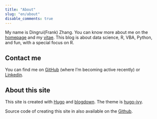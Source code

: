 ```yaml
---
title: "About"
slug: "en/about"
disable_comments: true
---
```

  
My name is Dingrui(Frank) Zhang. You can know more about me on the [homepage](/) and my [vitae](https://www.ding-rui.org/vitae){target="_blank"}. This blog is about data science, R, VBA, Python, and fun, with a special focus on R. 

## Contact me

You can find me on [GitHub](https://github.com/frankzhangsyd/){target="_blank"} (where I'm becoming active recently) or [Linkedin](https://www.linkedin.com/in/dingrui-zhang/){target="_blank"}.

## About this site

This site is created with [Hugo](https://gohugo.io){target="_blank"} and [blogdown](https://github.com/rstudio/blogdown){target="_blank"}. The theme is [hugo-ivy](https://github.com/yihui/hugo-ivy){target="_blank"}.  

Source code of creating this site in also available on the [Github](https://github.com/frankzhangsyd/ding-rui.org){target="_blank"}.